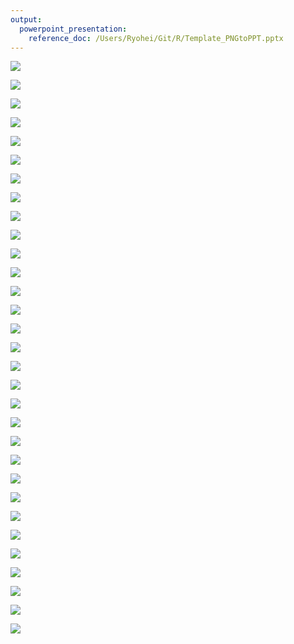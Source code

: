 ```yaml
---
output: 
  powerpoint_presentation:
    reference_doc: /Users/Ryohei/Git/R/Template_PNGtoPPT.pptx
---
```


![](210427_JSPS2/Slide01.png)

![](210427_JSPS2/Slide02.png)

![](210427_JSPS2/Slide03.png)

![](210427_JSPS2/Slide04.png)

![](210427_JSPS2/Slide05.png)

![](210427_JSPS2/Slide06.png)

![](210427_JSPS2/Slide07.png)

![](210427_JSPS2/Slide08.png)

![](210427_JSPS2/Slide09.png)

![](210427_JSPS2/Slide10.png)

![](210427_JSPS2/Slide11.png)

![](210427_JSPS2/Slide12.png)

![](210427_JSPS2/Slide13.png)

![](210427_JSPS2/Slide14.png)

![](210427_JSPS2/Slide15.png)

![](210427_JSPS2/Slide16.png)

![](210427_JSPS2/Slide17.png)

![](210427_JSPS2/Slide18.png)

![](210427_JSPS2/Slide19.png)

![](210427_JSPS2/Slide20.png)

![](210427_JSPS2/Slide21.png)

![](210427_JSPS2/Slide22.png)

![](210427_JSPS2/Slide23.png)

![](210427_JSPS2/Slide24.png)

![](210427_JSPS2/Slide25.png)

![](210427_JSPS2/Slide26.png)

![](210427_JSPS2/Slide27.png)

![](210427_JSPS2/Slide28.png)

![](210427_JSPS2/Slide29.png)

![](210427_JSPS2/Slide30.png)

![](210427_JSPS2/Slide31.png)